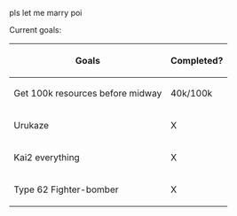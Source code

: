 pls let me marry poi

Current goals:
{| border="0" cellpadding="1" cellspacing="1" class="article-table article-table-selected" style="width: 500px;"
|-
! scope="col"|Goals
! scope="col"|Completed?
|-
|Get 100k resources before midway
|40k/100k
|-
|Urukaze
|X
|-
|Kai2 everything
|X
|-
|Type 62 Fighter-bomber
|X
|}